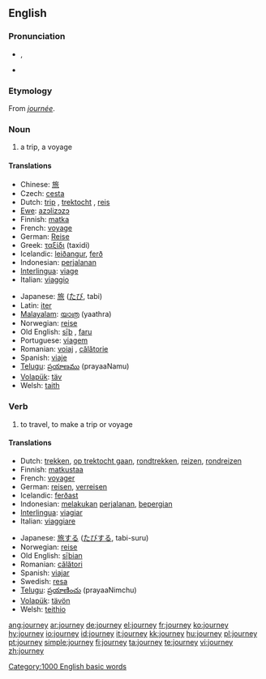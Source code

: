 {{wikipedia}}
==English==

===Pronunciation===
*{{IPA|/ˈdʒɜː(ɹ)ni/}}, {{SAMPA|/"dZ3:(r)ni/}}
*{{audio|en-us-journey.ogg|Audio (US)}}
*:{{rhymes|ɜː(ɹ)ni}}

===Etymology===
From {{OF.}} ''[[journée]]''.

===Noun===
{{en-noun}}

# a trip, a voyage

====Translations====
{{trans-top|trip, a voyage}}
*Chinese: [[旅]]
*Czech: [[cesta]] {{f}}
*Dutch: [[trip]] {{f}}, [[trektocht]] {{f}}, [[reis]] {{f}}
*[[Ewe]]: [[azɔlizɔzɔ]]
*Finnish: [[matka]]
*French: [[voyage]] {{m}}
*German: [[Reise]] {{f}}
*Greek: [[ταξίδι]] (taxidi) {{n}}
*Icelandic: [[leiðangur]], [[ferð]]
*Indonesian: [[jalan|perjalanan]]
*[[Interlingua]]: [[viage]]
*Italian: [[viaggio]]
{{trans-mid}}
*Japanese: [[旅]] ([[たび]], tabi)
*Latin: [[iter]]
*[[Malayalam]]: [[യാത്ര]] (yaathra)
*Norwegian: [[reise]]
*Old English: [[siþ|sīþ]] {{m}}, [[faru]] {{f}}
*Portuguese: [[viagem]]
*Romanian: [[voiaj]] {{n}}, [[călătorie]] {{f}}
*Spanish: [[viaje]] {{m}}
*[[Telugu]]: [[ప్రయాణము]] (prayaaNamu)
*[[Volapük]]: [[täv]]
*Welsh: [[taith]] {{f}}
{{trans-bottom}}

===Verb===
{{en-verb}}

# to travel, to make a trip or voyage

====Translations====
{{top}}
*Dutch: [[trekken]], [[op trektocht gaan]], [[rondtrekken]], [[reizen]], [[rondreizen]]
*Finnish: [[matkustaa]]
*French: [[voyager]]
*German: [[reisen]], [[verreisen]]
*Icelandic: [[ferðast]]
*Indonesian: [[laku|melakukan]] [[jalan|perjalanan]], [[pergi|bepergian]]
*[[Interlingua]]: [[viagiar]]
*Italian: [[viaggiare]]
{{mid}}
*Japanese: [[旅]]する ([[たび]]する, tabi-suru)
*Norwegian: [[reise]]
*Old English: [[siþian|sīþian]]
*Romanian: [[călători]]
*Spanish: [[viajar]]
*Swedish: [[resa]]
*[[Telugu]]: [[ప్రయాణించు]] (prayaaNimchu)
*[[Volapük]]: [[tävön]]
*Welsh: [[teithio]]
{{bottom}}

[[Category:1000 English basic words]]

[[ang:journey]]
[[ar:journey]]
[[de:journey]]
[[el:journey]]
[[fr:journey]]
[[ko:journey]]
[[hy:journey]]
[[io:journey]]
[[id:journey]]
[[it:journey]]
[[kk:journey]]
[[hu:journey]]
[[pl:journey]]
[[pt:journey]]
[[simple:journey]]
[[fi:journey]]
[[ta:journey]]
[[te:journey]]
[[vi:journey]]
[[zh:journey]]
